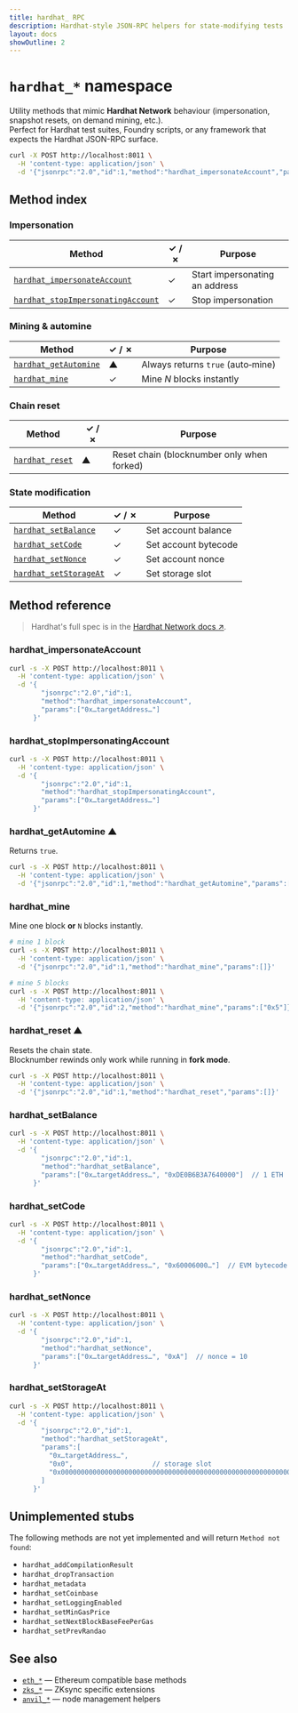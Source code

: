 ```yaml
---
title: hardhat_ RPC
description: Hardhat‑style JSON‑RPC helpers for state‑modifying tests
layout: docs
showOutline: 2
---
```



# `hardhat_*` namespace

Utility methods that mimic **Hardhat Network** behaviour (impersonation, snapshot resets, on demand
mining, etc.).  
Perfect for Hardhat test suites, Foundry scripts, or any framework that expects the Hardhat JSON-RPC
surface.

```bash // [Example]
curl -X POST http://localhost:8011 \
  -H 'content-type: application/json' \
  -d '{"jsonrpc":"2.0","id":1,"method":"hardhat_impersonateAccount","params":["0x…address…"]}'
```

## Method index

### Impersonation

| Method                                                                  | ✓ / ✗ | Purpose                        |
| ----------------------------------------------------------------------- | ----- | ------------------------------ |
| [`hardhat_impersonateAccount`](#hardhat_impersonateaccount)             | ✓     | Start impersonating an address |
| [`hardhat_stopImpersonatingAccount`](#hardhat_stopimpersonatingaccount) | ✓     | Stop impersonation             |

### Mining & automine

| Method                                        | ✓ / ✗ | Purpose                           |
| --------------------------------------------- | ----- | --------------------------------- |
| [`hardhat_getAutomine`](#hardhat_getautomine) | ▲     | Always returns `true` (auto‑mine) |
| [`hardhat_mine`](#hardhat_mine)               | ✓     | Mine _N_ blocks instantly         |

### Chain reset

| Method                            | ✓ / ✗ | Purpose                                    |
| --------------------------------- | ----- | ------------------------------------------ |
| [`hardhat_reset`](#hardhat_reset) | ▲     | Reset chain (blocknumber only when forked) |

### State modification

| Method                                          | ✓ / ✗ | Purpose              |
| ----------------------------------------------- | ----- | -------------------- |
| [`hardhat_setBalance`](#hardhat_setbalance)     | ✓     | Set account balance  |
| [`hardhat_setCode`](#hardhat_setcode)           | ✓     | Set account bytecode |
| [`hardhat_setNonce`](#hardhat_setnonce)         | ✓     | Set account nonce    |
| [`hardhat_setStorageAt`](#hardhat_setstorageat) | ✓     | Set storage slot     |

## Method reference

> Hardhat's full spec is in the [Hardhat Network docs ↗︎](https://hardhat.org/hardhat-network).

### hardhat_impersonateAccount <a id="hardhat_impersonateaccount" />

```bash
curl -s -X POST http://localhost:8011 \
  -H 'content-type: application/json' \
  -d '{
        "jsonrpc":"2.0","id":1,
        "method":"hardhat_impersonateAccount",
        "params":["0x…targetAddress…"]
      }'
```

### hardhat_stopImpersonatingAccount <a id="hardhat_stopimpersonatingaccount" />

```bash
curl -s -X POST http://localhost:8011 \
  -H 'content-type: application/json' \
  -d '{
        "jsonrpc":"2.0","id":1,
        "method":"hardhat_stopImpersonatingAccount",
        "params":["0x…targetAddress…"]
      }'
```

### hardhat_getAutomine ▲ <a id="hardhat_getautomine" />

Returns `true`.

```bash
curl -s -X POST http://localhost:8011 \
  -H 'content-type: application/json' \
  -d '{"jsonrpc":"2.0","id":1,"method":"hardhat_getAutomine","params":[]}'
```

### hardhat_mine <a id="hardhat_mine" />

Mine one block **or** `N` blocks instantly.

```bash
# mine 1 block
curl -s -X POST http://localhost:8011 \
  -H 'content-type: application/json' \
  -d '{"jsonrpc":"2.0","id":1,"method":"hardhat_mine","params":[]}'
```

```bash
# mine 5 blocks
curl -s -X POST http://localhost:8011 \
  -H 'content-type: application/json' \
  -d '{"jsonrpc":"2.0","id":2,"method":"hardhat_mine","params":["0x5"]}'
```

### hardhat_reset ▲ <a id="hardhat_reset" />

Resets the chain state.  
Blocknumber rewinds only work while running in **fork mode**.

```bash
curl -s -X POST http://localhost:8011 \
  -H 'content-type: application/json' \
  -d '{"jsonrpc":"2.0","id":1,"method":"hardhat_reset","params":[]}'
```

### hardhat_setBalance <a id="hardhat_setbalance" />

```bash
curl -s -X POST http://localhost:8011 \
  -H 'content-type: application/json' \
  -d '{
        "jsonrpc":"2.0","id":1,
        "method":"hardhat_setBalance",
        "params":["0x…targetAddress…", "0xDE0B6B3A7640000"]  // 1 ETH
      }'
```

### hardhat_setCode <a id="hardhat_setcode" />

```bash
curl -s -X POST http://localhost:8011 \
  -H 'content-type: application/json' \
  -d '{
        "jsonrpc":"2.0","id":1,
        "method":"hardhat_setCode",
        "params":["0x…targetAddress…", "0x60006000…"]  // EVM bytecode
      }'
```

### hardhat_setNonce <a id="hardhat_setnonce" />

```bash
curl -s -X POST http://localhost:8011 \
  -H 'content-type: application/json' \
  -d '{
        "jsonrpc":"2.0","id":1,
        "method":"hardhat_setNonce",
        "params":["0x…targetAddress…", "0xA"]  // nonce = 10
      }'
```

### hardhat_setStorageAt <a id="hardhat_setstorageat" />

```bash
curl -s -X POST http://localhost:8011 \
  -H 'content-type: application/json' \
  -d '{
        "jsonrpc":"2.0","id":1,
        "method":"hardhat_setStorageAt",
        "params":[
          "0x…targetAddress…",
          "0x0",                    // storage slot
          "0x0000000000000000000000000000000000000000000000000000000000000042"
        ]
      }'
```

## Unimplemented stubs

The following methods are not yet implemented and will return `Method not found`:

- `hardhat_addCompilationResult`
- `hardhat_dropTransaction`
- `hardhat_metadata`
- `hardhat_setCoinbase`
- `hardhat_setLoggingEnabled`
- `hardhat_setMinGasPrice`
- `hardhat_setNextBlockBaseFeePerGas`
- `hardhat_setPrevRandao`

## See also

- [`eth_*`](/rpc/eth) — Ethereum compatible base methods
- [`zks_*`](/rpc/zks) — ZKsync specific extensions
- [`anvil_*`](/rpc/anvil) — node management helpers
